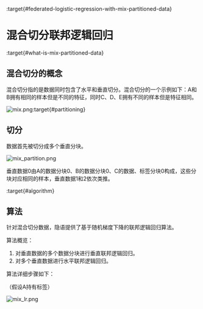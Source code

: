 :target{#federated-logistic-regression-with-mix-partitioned-data}

# 混合切分联邦逻辑回归

:target{#what-is-mix-partitioned-data}

## 混合切分的概念

混合切分指的是数据同时包含了水平和垂直切分。混合切分的一个示例如下：A和B拥有相同的样本但是不同的特征，同时C、D、E拥有不同的样本但是特征相同。

![mix.png](../../_assets/mix_data.png):target{#partitioning}

## 切分

数据首先被切分成多个垂直分块。

![mix\_partition.png](../../_assets/mix_partitioned.png)

垂直数据0由A的数据分块0、B的数据分块0、C的数据、标签分块0构成，这些分块对应相同的样本，垂直数据1和2依次类推。

:target{#algorithm}

## 算法

针对混合切分数据，隐语提供了基于随机梯度下降的联邦逻辑回归算法。

算法概览：

1. 对垂直数据的多个数据分块进行垂直联邦逻辑回归。
2. 对多个垂直数据进行水平联邦逻辑回归。

算法详细步骤如下：

（假设A持有标签）

![mix\_lr.png](../../_assets/mix_lr.png)

